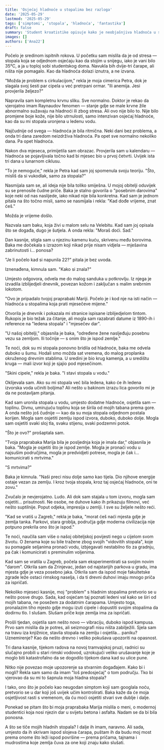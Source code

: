 ```yaml
---
title: 'Osjećaj hladnoće u stopalima bez razloga'
date: '2025-05-29'
lastmod: '2025-05-29'
tags: ['simptomi', 'stopala', 'hladnoća', 'fantastika']
draft: false
summary: 'Student kroatistike opisuje kako je neobjašnjiva hladnoća u stopalima dovela do otkrića drevne obiteljske tajne i neočekivane moći.'
images: []
authors: ['Ana22']
---
```


Počelo je sredinom ispitnih rokova. U početku sam mislila da je od stresa — stopala koja se odjednom osjećaju kao da stojim u snijegu, iako je vani bilo 35°C, a ja u toploj sobi studentskog doma. Navukla bih dvije-tri čarape, ali ništa nije pomagalo. Kao da hladnoća dolazi iznutra, a ne izvana.

"Možda je problem s cirkulacijom," rekla je moja cimerica Petra, dok je slagala svoj šesti par cipela u već pretrpani ormar. "Ili anemija. Jesi provjerila željezo?"

Napravila sam kompletnu krvnu sliku. Sve normalno. Doktor je rekao da vjerojatno imam Raynaudov fenomen — stanje gdje se male krvne žile abnormalno sužavaju na hladnoći ili zbog stresa. Ali ovo nije bilo to. Nije bilo promjene boje kože, nije bilo utrnulosti, samo intenzivan osjećaj hladnoće, kao da su mi stopala uronjena u ledenu vodu.

Najčudnije od svega — hladnoća je bila ritmična. Neki dani bez problema, a onda tri dana zaredom neizdrživa hladnoća. Pa opet sve normalno nekoliko dana. Pa opet hladnoća.

Nakon dva mjeseca, primijetila sam obrazac. Provjerila sam u kalendaru — hladnoća se pojavljivala točno kad bi mjesec bio u prvoj četvrti. Uvijek ista tri dana u lunarnom ciklusu.

"To je nemoguće," rekla je Petra kad sam joj spomenula svoju teoriju. "Što, misliš da si vukodlak, samo za stopala?"

Nasmijala sam se, ali ideja nije bila toliko smiješna. U mojoj obitelji oduvijek su se prenosile čudne priče. Baka je stalno govorila o "posebnim darovima" koje neki od nas naslijede, iako nikad nije bila konkretna. Kad sam je jednom pitala na što točno misli, samo se nasmijala i rekla: "Kad dođe vrijeme, znat ćeš."

Možda je vrijeme došlo.

Nazvala sam baku, koja živi u malom selu na Velebitu. Kad sam joj opisala što se događa, dugo je šutjela. A onda rekla: "Moraš doći. Sad."

Dan kasnije, stigla sam u njezinu kamenu kuću, skrivenu među borovima. Baka me dočekala s izrazom koji nikad prije nisam vidjela — mješavina zabrinutosti i... ponosa?

"Je li počelo kad si napunila 22?" pitala je bez uvoda.

Iznenađena, kimnula sam. "Kako si znala?"

Umjesto odgovora, odvela me do malog sanduka u potkrovlju. Iz njega je izvadila izblijedjeli dnevnik, povezan kožom i zaključan s malim srebrnim lokotom.

"Ovo je pripadalo tvojoj praprabaki Mariji. Počelo je i kod nje na isti način — hladnoća u stopalima koja prati mjesečeve mijene."

Otvorila je dnevnik i pokazala mi stranice ispisane izblijedjelom tintom. Rukopis je bio težak za čitanje, ali mogla sam razabrati datume iz 1890-ih i reference na "ledena stopala" i "mjesečev dar".

"U našoj obitelji," objasnila je baka, "određene žene nasljeđuju posebnu vezu sa zemljom. Ili točnije — s onim što je ispod zemlje."

Te noći, dok su mi stopala ponovno bridila od hladnoće, baka me odvela duboko u šumu. Hodali smo možda sat vremena, do malog proplanka okruženog drevnim stablima. U sredini je bio krug kamenja, a u središtu kruga — mali izvor koji je sjajio pod mjesečinom.

"Skini cipele," rekla je baka. "I stavi stopala u vodu."

Oklijevala sam. Ako su mi stopala već bila ledena, kako će ih ledena izvorska voda učiniti boljima? Ali nešto u bakinom izrazu lica govorilo mi je da ne postavljam pitanja.

Kad sam uronila stopala u vodu, umjesto dodatne hladnoće, osjetila sam — toplinu. Divnu, umirujuću toplinu koja se širila od mojih tabana prema gore. A onda nešto još čudnije — kao da su moja stopala odjednom postala korijen. Mogla sam osjetiti zemlju ispod izvora, duboko, duboko dolje. Mogla sam osjetiti svaki sloj tla, svaku stijenu, svaki podzemni potok.

"Što je ovo?" prošaptala sam.

"Tvoja praprabaka Marija bila je posljednja koja je imala dar," objasnila je baka. "Mogla je osjetiti što je ispod zemlje. Mogla je pronaći vodu u najsušim područjima, mogla je predvidjeti potrese, mogla je čak i... komunicirati s mrtvima."

"S mrtvima?"

Baka je kimnula. "Naši preci nisu dolje samo kao tijela. Dio njihove energije ostaje vezan za zemlju. I kroz tvoja stopala, kroz taj osjećaj hladnoće, oni te zovu."

Zvučalo je nevjerojatno. Ludo. Ali dok sam stajala u tom izvoru, mogla sam osjetiti... prisutnosti. Ne osobe, ne duhove kako ih prikazuju filmovi, već nešto suptilnije. Poput odjeka, impresija u zemlji. I sve su željele nešto reći.

"Kad se vratiš u Zagreb," rekla je baka, "morat ćeš naći mjesta gdje je zemlja tanka. Parkovi, stara groblja, područja gdje moderna civilizacija nije potpuno prekrila ono što je ispod."

Te noći, naučila sam više o našoj obiteljskoj povijesti nego u cijelom svom životu. O ženama koje su bile tražene zbog svojih "vidovitih stopala", koje su pomagale seljanima pronaći vodu, izbjegavati nestabilno tlo za gradnju, pa čak i komunicirati s preminulim voljenima.

Kad sam se vratila u Zagreb, počela sam eksperimentirati sa svojim novim "darom". Otkrila sam da Zrinjevac, jedan od najstarijih parkova u gradu, ima mjesta gdje je veza posebno jaka. Otkrila sam da ispod moje fakultetske zgrade leže ostaci rimskog naselja, i da ti drevni duhovi imaju mnogo priča za ispričati.

Nekoliko mjeseci kasnije, moj "problem" s hladnim stopalima pretvorio se u nešto posve drugo. Sada, kad osjećam taj poznati ledeni val kako se širi od mojih tabana, ne posežem za dodatnim čarapama. Umjesto toga, pronalazim tiho mjesto gdje mogu izuti cipele i dopustiti svojim stopalima da dodirnu tlo. I slušam. Slušam priče koje zemlja ima za ispričati.

Prošli tjedan, osjetila sam nešto novo — vibraciju, duboko ispod kampusa. Prvo sam mislila da je potres, ali seizmografi nisu ništa zabilježili. Sjela sam na travu iza knjižnice, stavila stopala na zemlju i osjetila... paniku? Uznemirenje? Kao da nešto drevno i veliko pokušava upozoriti na opasnost.

Tri dana kasnije, tijekom radova na novoj tramvajskoj pruzi, radnici su slučajno probili u stari rimski vodovod, uzrokujući veliko urušavanje koje je moglo biti katastrofalno da se dogodilo tijekom dana kad su ulice pune.

Nitko nije povezao moje upozorenje sa stvarnim događajem. Kako bi i mogli? Rekla sam samo da imam "loš predosjećaj" o tom području. Tko bi vjerovao da su mi to šapnula moja hladna stopala?

I tako, ono što je počelo kao neugodan simptom koji sam googlala noću, pretvorio se u dar koji još uvijek učim kontrolirati. Baka kaže da će moja osjetljivost rasti s vremenom, da ću moći osjetiti stvari sve dublje i dalje.

Ponekad se pitam što bi moja praprabaka Marija mislila o meni, o modernoj studentici koja nosi njezin dar u svijetu betona i asfalta. Nadam se da bi bila ponosna.

A što se tiče mojih hladnih stopala? I dalje ih imam, naravno. Ali sada, umjesto da ih skrivam ispod slojeva čarapa, puštam ih da budu moj most prema onome što leži ispod površine — prema pričama, tajnama i mudrostima koje zemlja čuva za one koji znaju kako slušati.

<StoryDisclaimer />